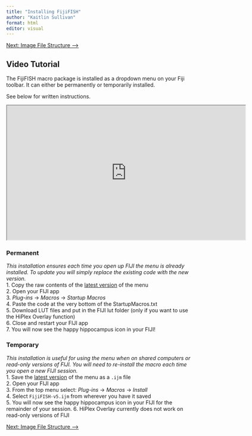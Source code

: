 ```yaml
---
title: "Installing FijiFISH"
author: "Kaitlin Sullivan"
format: html
editor: visual
---
```


<a href="02_file-structure-fiji.qmd" class="btn btn-primary">Next: Image File Structure ⟶</a>

## Video Tutorial

The FijiFISH macro package is installed as a dropdown menu on your Fiji toolbar. It can either be permanently or temporarily installed.

See below for written instructions.

::: center
<iframe src="https://www.youtube.com/embed/dGNY2dSX9QM" width="640" height="360" allowfullscreen>

</iframe>
:::

### Permanent

*This installation ensures each time you open up FIJI the menu is already installed. To update you will simply replace the existing code with the new version.*\
1. Copy the raw contents of the [latest version](https://github.com/cembrowskilab/HiPlexMenu/blob/main/fijiFISH-v505.ijm) of the menu\
2. Open your FIJI app\
3. *Plug-ins* -\> *Macros* -\> *Startup Macros*\
4. Paste the code at the very bottom of the StartupMacros.txt\
5. Download LUT files and put in the FIJI lut folder (only if you want to use the HiPlex Overlay function)\
6. Close and restart your FIJI app\
7. You will now see the happy hippocampus icon in your FIJI!

### Temporary

*This installation is useful for using the menu when on shared computers or read-only versions of FIJI. You will need to re-install the macro each time you open a new FIJI session.*\
1. Save the [latest version](https://github.com/kaitsull/HiPlexMenu/blob/main/fijiFISH-v505.ijm) of the menu as a `.ijm` file\
2. Open your FIJI app\
3. From the top menu select: *Plug-ins* -\> *Macros* -\> *Install*\
4. Select `FijiFISH-v5.ijm` from wherever you have it saved\
5. You will now see the happy hippocampus icon in your FIJI for the remainder of your session. 6. HiPlex Overlay currently does not work on read-only versions of FIJI

<a href="02_file-structure-fiji.qmd" class="btn btn-primary">Next: Image File Structure ⟶</a>
